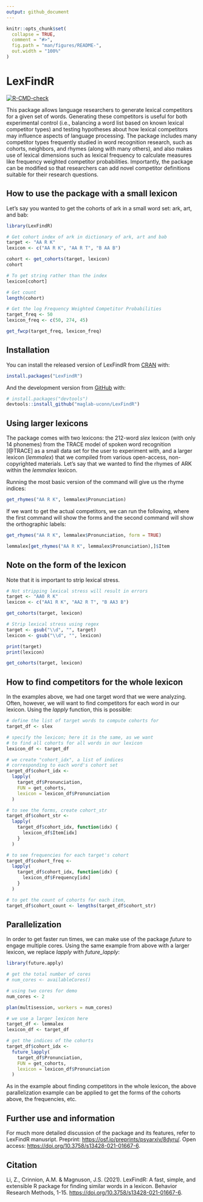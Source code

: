```yaml
---
output: github_document
---
```


<!-- README.md is generated from README.Rmd. Please edit that file -->

```r
knitr::opts_chunk$set(
  collapse = TRUE,
  comment = "#>",
  fig.path = "man/figures/README-",
  out.width = "100%"
)
```

# LexFindR

<!-- badges: start -->
[![R-CMD-check](https://github.com/maglab-uconn/LexFindR/actions/workflows/R-CMD-check.yaml/badge.svg)](https://github.com/maglab-uconn/LexFindR/actions/workflows/R-CMD-check.yaml)
<!-- badges: end -->

This package allows language researchers to generate lexical competitors for a given set of words. 
Generating these competitors is useful for both experimental control (i.e., balancing a word list
based on known lexical competitor types) and testing hypotheses about how lexical competitors may
influence aspects of language processing. The package includes many competitor types frequently 
studied in word recognition research, such as cohorts, neighbors, and rhymes (along with many others), 
and also makes use of lexical dimensions such as lexical frequency to calculate measures like 
frequency weighted competitor probabilities. Importantly, the package can be modified so that 
researchers can add novel competitor definitions suitable for their research questions. 

## How to use the package with a small lexicon

Let's say you wanted to get the cohorts of ark in a small word set: ark, art, and bab:

```r
library(LexFindR)

# Get cohort index of ark in dictionary of ark, art and bab
target <- "AA R K"
lexicon <- c("AA R K", "AA R T", "B AA B")

cohort <- get_cohorts(target, lexicon)
cohort

# To get string rather than the index
lexicon[cohort]

# Get count
length(cohort)

# Get the log Frequency Weighted Competitor Probabilities
target_freq <- 50
lexicon_freq <- c(50, 274, 45)

get_fwcp(target_freq, lexicon_freq)
```

## Installation

You can install the released version of LexFindR from [CRAN](https://CRAN.R-project.org) with:

``` r
install.packages("LexFindR")
```

And the development version from [GitHub](https://github.com/) with:

``` r
# install.packages("devtools")
devtools::install_github("maglab-uconn/LexFindR")
```

## Using larger lexicons

The package comes with two lexicons: the 212-word *slex* lexicon (with only 14 phonemes) from the TRACE model of spoken word recognition [@TRACE] as a small data set for the user to experiment with, and a larger lexicon (*lemmalex*) that we compiled from various open-access, non-copyrighted materials. Let's say that we wanted to find the rhymes of ARK within the *lemmalex* lexicon. 

Running the most basic version of the command will give us the rhyme indices:

```r
get_rhymes("AA R K", lemmalex$Pronunciation)
```

If we want to get the actual competitors, we can run the following, where the first command will show the forms and the second command will show the orthographic labels:

```r
get_rhymes("AA R K", lemmalex$Pronunciation, form = TRUE)

lemmalex[get_rhymes("AA R K", lemmalex$Pronunciation),]$Item
```

## Note on the form of the lexicon

Note that it is important to strip lexical stress.
```r
# Not stripping lexical stress will result in errors
target <- "AA0 R K"
lexicon <- c("AA1 R K", "AA2 R T", "B AA3 B")

get_cohorts(target, lexicon)

# Strip lexical stress using regex
target <- gsub("\\d", "", target)
lexicon <- gsub("\\d", "", lexicon)

print(target)
print(lexicon)

get_cohorts(target, lexicon)
```

## How to find competitors for the whole lexicon

In the examples above, we had one target word that we were analyzing. Often, however, we will want to find competitors for each word in our lexicon. Using the *lapply* function, this is possible:
```r

# define the list of target words to compute cohorts for
target_df <- slex

# specify the lexicon; here it is the same, as we want 
# to find all cohorts for all words in our lexicon
lexicon_df <- target_df

# we create "cohort_idx", a list of indices
# corresponding to each word's cohort set
target_df$cohort_idx <-
  lapply(
    target_df$Pronunciation,
    FUN = get_cohorts,
    lexicon = lexicon_df$Pronunciation
  )

# to see the forms, create cohort_str
target_df$cohort_str <- 
  lapply(
    target_df$cohort_idx, function(idx) {
      lexicon_df$Item[idx]
    }
  )

# to see frequencies for each target's cohort
target_df$cohort_freq <- 
  lapply(
    target_df$cohort_idx, function(idx) {
      lexicon_df$Frequency[idx]
    }
  )

# to get the count of cohorts for each item,
target_df$cohort_count <- lengths(target_df$cohort_str)
```

## Parallelization

In order to get faster run times, we can make use of the package *future* to engage multiple cores. Using the same example from above with a larger lexicon, we replace *lapply* with *future_lapply*:

```r

library(future.apply)

# get the total number of cores
# num_cores <- availableCores()

# using two cores for demo
num_cores <- 2

plan(multisession, workers = num_cores)

# we use a larger lexicon here
target_df <- lemmalex
lexicon_df <- target_df

# get the indices of the cohorts
target_df$cohort_idx <-
  future_lapply(
    target_df$Pronunciation,
    FUN = get_cohorts,
    lexicon = lexicon_df$Pronunciation
  )
```

As in the example about finding competitors in the whole lexicon, the above parallelization example can be applied to get the forms of the cohorts above, the frequencies, etc. 

## Further use and information

For much more detailed discussion of the package and its features, refer to LexFindR manusript. Preprint: <https://osf.io/preprints/psyarxiv/8dyru/>. Open access: <https://doi.org/10.3758/s13428-021-01667-6>. 

## Citation
Li, Z., Crinnion, A.M. & Magnuson, J.S. (2021). LexFindR: A fast, simple, and extensible R package for finding similar words in a lexicon. Behavior Research Methods, 1-15. <https://doi.org/10.3758/s13428-021-01667-6>.
